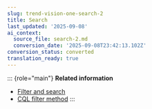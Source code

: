 ```yaml
---
slug: trend-vision-one-search-2
title: Search
last_updated: '2025-09-08'
ai_context:
  source_file: search-2.md
  conversion_date: '2025-09-08T23:42:13.102Z'
conversion_status: converted
translation_ready: true
---
```


::: {role="main"}
**Related information**

- [Filter and search](filter-search-2.mdx)
- [CQL filter method](cql-filter-method-2.mdx)
:::
